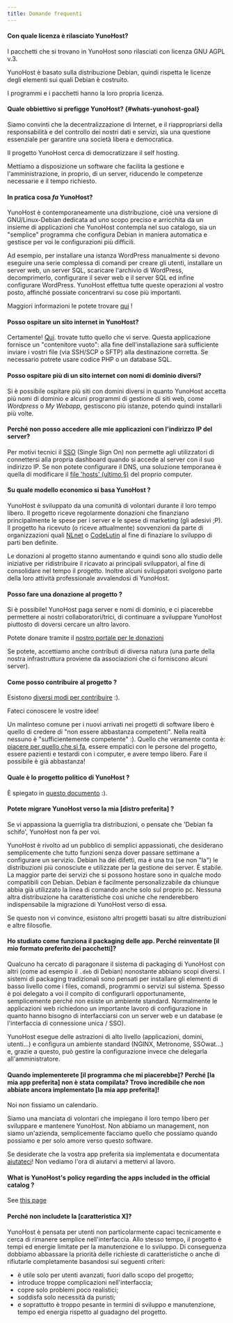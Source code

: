 ```yaml
---
title: Domande frequenti
---
```


#### Con quale licenza è rilasciato YunoHost?

I pacchetti che si trovano in YunoHost sono rilasciati con licenza GNU AGPL v.3.

YunoHost è basato sulla distribuzione Debian, quindi rispetta le licenze degli elementi sui quali Debian è costruito.

I programmi e i pacchetti hanno la loro propria licenza.

#### Quale obbiettivo si prefigge YunoHost? {#whats-yunohost-goal}

Siamo convinti che la decentralizzazione di Internet, e il riappropriarsi della responsabilità e del controllo dei nostri dati e servizi, sia una questione essenziale per garantire una società libera e democratica.

Il progetto YunoHost cerca di democratizzare il self hosting.

Mettiamo a disposizione un software che facilita la gestione e l'amministrazione, in proprio, di un server, riducendo le competenze necessarie e il tempo richiesto.

#### In pratica cosa *fa* YunoHost?

YunoHost è contemporaneamente una distribuzione, cioè una versione di GNU/Linux-Debian dedicata ad uno scopo preciso e arricchita da un insieme di applicazioni che YunoHost contempla nel suo catalogo, sia un "semplice" programma che configura Debian in maniera automatica e gestisce per voi le configurazioni più difficili.

Ad esempio, per installare una istanza WordPress manualmente si devono eseguire una serie complessa di comandi per creare gli utenti, installare un server web,  un server SQL, scaricare l'archivio di WordPress, decomprimerlo, configurare il sever web e il server SQL ed infine configurare WordPress. YunoHost effettua tutte queste operazioni al vostro posto, affinché possiate concentrarvi su cose più importanti.

Maggiori informazioni le potete trovare [qui](/overview/what_is_yunohost) !

#### Posso ospitare un sito internet in YunoHost?

Certamente! [Qui](https://github.com/YunoHost-Apps/my_webapp_ynh). trovate tutto quello che vi serve. Questa applicazione fornisce un "contenitore vuoto": alla fine dell'installazione sarà sufficiente inviare i vostri file (via SSH/SCP o SFTP) alla destinazione corretta. Se necessario potrete usare codice PHP o un database SQL.

#### Posso ospitare più di un sito internet con nomi di dominio diversi?

Si è possibile ospitare più siti con domini diversi in quanto YunoHost accetta più nomi di dominio e alcuni programmi di gestione di siti web, come *Wordpress* o *My Webapp*, gestiscono più istanze, potendo quindi installarli più volte.

#### Perché non posso accedere alle mie applicazioni con l'indirizzo  IP del server?

Per motivi tecnici il [SSO](https://github.com/YunoHost/SSOwat/) (Single Sign On) non permette agli utilizzatori di connettersi alla propria dashboard quando si accede al server con il suo indirizzo IP. Se non potete configurare il DNS, una soluzione temporanea è quella di modificare il [file 'hosts' (ultimo §)](/admin/tutorials/domains/dns_local_network) del proprio computer.

#### Su quale modello economico si basa YunoHost ?

YunoHost è sviluppato da una comunità di volontari durante il loro tempo libero. Il progetto riceve regolarmente donazioni che finanziano principalmente le spese per i server  e le spese di marketing (gli adesivi ;P). Il progetto ha ricevuto (o riceve attualmente) sovvenzioni da parte di organizzazioni quali [NLnet](https://nlnet.nl/) o [CodeLutin](https://www.codelutin.com/) al fine di finaziare lo sviluppo di parti ben definite.

Le donazioni al progetto stanno aumentando e quindi sono allo studio delle iniziative per ridistribuire il ricavato ai principali sviluppatori, al fine di consolidare nel tempo il progetto. Inoltre alcuni sviluppatori svolgono parte della loro attività professionale avvalendosi di YunoHost.

#### Posso fare una donazione al progetto ?

Si è possibile! YunoHost paga server e nomi di dominio, e ci piacerebbe permettere ai nostri collaboratori/trici, di continuare a sviluppare YunoHost piuttosto di doversi cercare un altro lavoro.

Potete donare tramite il [nostro portale per le donazioni](https://donate.yunohost.org)

Se potete, accettiamo anche contributi di diversa natura (una parte della nostra infrastruttura proviene da associazioni che ci forniscono alcuni server).

#### Come posso contribuire al progetto ?

Esistono [diversi modi per contribuire](/contribute) :).

Fateci conoscere le vostre idee!

Un malinteso comune per i nuovi arrivati nei progetti di software libero è quello di credere di "non essere abbastanza competenti". Nella realtà nessuno è "sufficientemente competente" :). Quello che veramente conta è: [piacere per quello che si fa](https://www.youtube.com/watch?v=zIbR5TAz2xQ&t=113s), essere empatici con le persone del progetto, essere pazienti e testardi con i computer, e avere tempo libero. Fare il possibile è già abbastanza!

#### Quale è lo progetto politico di YunoHost ?

È spiegato in [questo documento](https://github.com/YunoHost/project-organization/) :).

#### Potete migrare YunoHost verso la mia [distro preferita] ?

Se vi appassiona la guerriglia tra distribuzioni, o pensate che 'Debian fa schifo', YunoHost non fa per voi.

YunoHost è rivolto ad un pubblico di semplici appassionati, che desiderano semplicemente che tutto funzioni senza dover passare settimane a configurare un servizio. Debian ha dei difetti, ma è una tra (se non "la") le distribuzioni più conosciute e utilizzate per la gestione dei server. È stabile. La maggior parte dei servizi che si possono hostare sono in qualche modo compatibili con Debian. Debian è facilmente personalizzabile da chiunque abbia già utilizzato la linea di comando anche solo sul proprio pc. Nessuna altra distribuzione ha caratteristiche così uniche che renderebbero indispensabile la migrazione di YunoHost verso di essa.

Se questo non vi convince, esistono altri progetti basati su altre distribuzioni e altre filosofie.

#### Ho studiato come funziona il packaging delle app. Perché reinventate [il mio formato preferito dei pacchetti]?

Qualcuno ha cercato di paragonare il sistema di packaging di YunoHost con altri (come ad esempio il `.deb` di Debian) nonostante abbiano scopi diversi. I sistemi di packaging tradizionali sono pensati per installare gli elementi di basso livello come i files, comandi, programmi o servizi sul sistema. Spesso è poi delegato a voi il compito di configurarli opportunamente, semplicemente perché non esiste un ambiente standard. Normalmente le applicazioni web richiedono un importante lavoro di configurazione in quanto hanno bisogno di interfacciarsi con un server web e un database (e l'interfaccia di connessione unica / SSO).

YunoHost esegue delle astrazioni di alto livello (applicazioni, domini, utenti...) e configura un ambiente standard (NGINX, Metronome, SSOwat...) e, grazie a questo, può gestire la configurazione  invece che delegarla all'amministratore.

#### Quando implementerete [il programma che mi piacerebbe]? Perché [la mia app preferita] non è stata compilata? Trovo incredibile che non abbiate ancora implementato [la mia app preferita]!

Noi non fissiamo un calendario.

Siamo una manciata di volontari che impiegano il loro tempo libero per sviluppare e mantenere YunoHost. Non abbiamo un management, non siamo un'azienda, semplicemente facciamo quello che possiamo quando possiamo e per solo amore verso questo software.

Se desiderate che la vostra app preferita sia implementata e documentata [aiutateci](/contribute)! Non vediamo l'ora di aiutarvi a mettervi al lavoro.

#### What is YunoHost's policy regarding the apps included in the official catalog ?

See [this page](/contribute/apps/policy)

#### Perché non includete la [caratteristica X]?

YunoHost è pensata per utenti non particolarmente capaci tecnicamente e cerca di rimanere semplice nell'interfaccia. Allo stesso tempo, il progetto è tempi ed energie limitate per la manutenzione e lo sviluppo. Di conseguenza dobbiamo abbassare la priorità delle richieste di caratteristiche o anche di rifiutarle completamente basandosi sui seguenti criteri:

- è utile solo per utenti avanzati, fuori dallo scopo del progetto;
- introduce troppe complicazioni nell'interfaccia;
- copre solo problemi poco realistici;
- soddisfa solo necessità da puristi;
- e soprattutto è troppo pesante in termini di sviluppo e manutenzione, tempo ed energia rispetto al guadagno del progetto.
